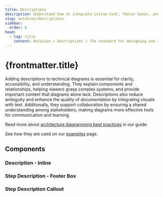 ```yaml
---
title: Descriptions
description: Understand how to integrate inline text, footer boxes, and callouts to improve documentation and provide context for Kafka Streams components.
slug: notation/descriptions
sidebar:
  order: 8
head:
  - tag: title
    content: Notation > Descriptions | The standard for designing and visualising Kafka Streams Topologies
---
```



# {frontmatter.title}
Adding descriptions to technical diagrams is essential for clarity, accessibility, and understanding. They explain components and relationships, helping viewers grasp complex systems, and provide important context that diagrams alone lack. Descriptions also reduce ambiguity and enhance the quality of documentation by integrating visuals with text. Additionally, they support collaboration by ensuring a shared understanding among stakeholders, making diagrams more effective tools for communication and learning.

Read more about [architecture diagramming best practices](/guide/architecture-diagrams-best-practices/) in our guide.

See how they are used on our [examples](/guide/examples/) page.

## Components

### Description - Inline
<LibraryComponent name="description-inline" width={138} description="<b>Description - Inline</b> provides concise descriptive text directly within the main content, used for quickly clarifying or explaining a concept."/>

### Step Description - Footer Box
<LibraryComponent name="description-box-footer" width={368}
                  description="<p><b>Step Description - Footer Box</b> is a highlighted description that appears in a footer box, typically used to summarize or provide additional details for a step or process.</p>
                               <p>Use to provide an &quot;at a glance	&quot; view of key responsibilities.</p>"/>

### Step Description Callout

<LibraryComponent name="description-callout" width={281} description="<b>Step Description Callout</b> is a prominently styled description used to draw attention to important details or instructions related to a step or procedure."/>
